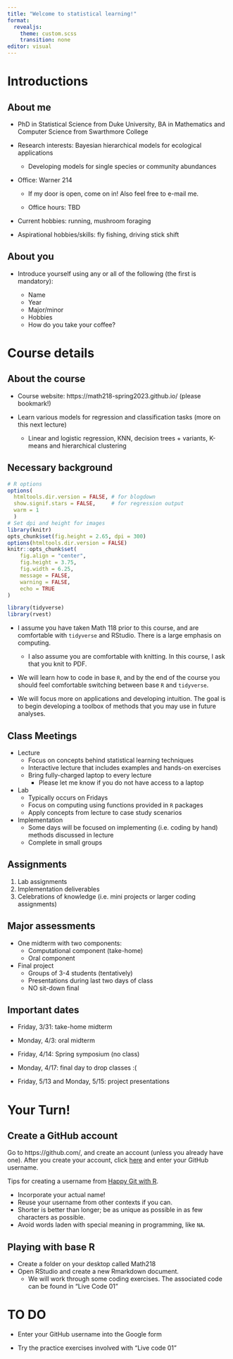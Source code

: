 ```yaml
---
title: "Welcome to statistical learning!"
format: 
  revealjs:
    theme: custom.scss
    transition: none
editor: visual
---
```


# Introductions

## About me

-   PhD in Statistical Science from Duke University, BA in Mathematics and Computer Science from Swarthmore College

-   Research interests: Bayesian hierarchical models for ecological applications

    -   Developing models for single species or community abundances

-   Office: Warner 214

    -   If my door is open, come on in! Also feel free to e-mail me.

    -   Office hours: TBD

-   Current hobbies: running, mushroom foraging

-   Aspirational hobbies/skills: fly fishing, driving stick shift

## About you

-   Introduce yourself using any or all of the following (the first is mandatory):

    -   Name
    -   Year
    -   Major/minor
    -   Hobbies
    -   How do you take your coffee?

# Course details

## About the course

- Course website: https://math218-spring2023.github.io/ (please bookmark!)

- Learn various models for regression and classification tasks (more on this next lecture)

  - Linear and logistic regression, KNN, decision trees + variants, K-means and hierarchical clustering
  

## Necessary background

```r
# R options
options(
  htmltools.dir.version = FALSE, # for blogdown
  show.signif.stars = FALSE,     # for regression output
  warm = 1
  )
# Set dpi and height for images
library(knitr)
opts_chunk$set(fig.height = 2.65, dpi = 300) 
options(htmltools.dir.version = FALSE)
knitr::opts_chunk$set(
	fig.align = "center",
	fig.height = 3.75,
	fig.width = 6.25,
	message = FALSE,
	warning = FALSE,
	echo = TRUE
)
```

```r
library(tidyverse)
library(rvest)
```

-   I assume you have taken Math 118 prior to this course, and are comfortable with `tidyverse` and RStudio. There is a large emphasis on computing.

    -   I also assume you are comfortable with knitting. In this course, I ask that you knit to PDF.

-   We will learn how to code in base `R`, and by the end of the course you should feel comfortable switching between base `R` and `tidyverse`.

-   We will focus more on applications and developing intuition. The goal is to begin developing a toolbox of methods that you may use in future analyses.

## Class Meetings

::: incremental
-   Lecture
    -   Focus on concepts behind statistical learning techniques
    -   Interactive lecture that includes examples and hands-on exercises
    -   Bring fully-charged laptop to every lecture
        -   Please let me know if you do not have access to a laptop
-   Lab
    -   Typically occurs on Fridays
    -   Focus on computing using functions provided in `R` packages
    -   Apply concepts from lecture to case study scenarios
-   Implementation
    -   Some days will be focused on implementing (i.e. coding by hand) methods discussed in lecture
    -   Complete in small groups
:::

## Assignments

1.  Lab assignments
2.  Implementation deliverables
3.  Celebrations of knowledge (i.e. mini projects or larger coding assignments)

## Major assessments

::: incremental
-   One midterm with two components:
    -   Computational component (take-home)
    -   Oral component
-   Final project
    -   Groups of 3-4 students (tentatively)
    -   Presentations during last two days of class
    -   NO sit-down final
:::

## Important dates

-   Friday, 3/31: take-home midterm

-   Monday, 4/3: oral midterm

-   ::: important
    Friday, 4/14: Spring symposium (no class)
    :::

-   Monday, 4/17: final day to drop classes :(

-   ::: important
    Friday, 5/13 and Monday, 5/15: project presentations
    :::

# Your Turn!

## Create a GitHub account

::: instructions
Go to https://github.com/, and create an account (unless you already have one). After you create your account, click [here](https://forms.gle/W8Aw1odtjgL41S2u6) and enter your GitHub username.
:::

Tips for creating a username from [Happy Git with R](http://happygitwithr.com/github-acct.html#username-advice).

-   Incorporate your actual name!
-   Reuse your username from other contexts if you can.
-   Shorter is better than longer; be as unique as possible in as few characters as possible.
-   Avoid words laden with special meaning in programming, like `NA`.

## Playing with base R

-   Create a folder on your desktop called Math218
-   Open RStudio and create a new Rmarkdown document.
    -   We will work through some coding exercises. The associated code can be found in "Live Code 01"

# TO DO

<!-- - Sign up for brief one-on-one meeting with me so I can get to know you -->

- Enter your GitHub username into the Google form

- Try the practice exercises involved with "Live code 01"

